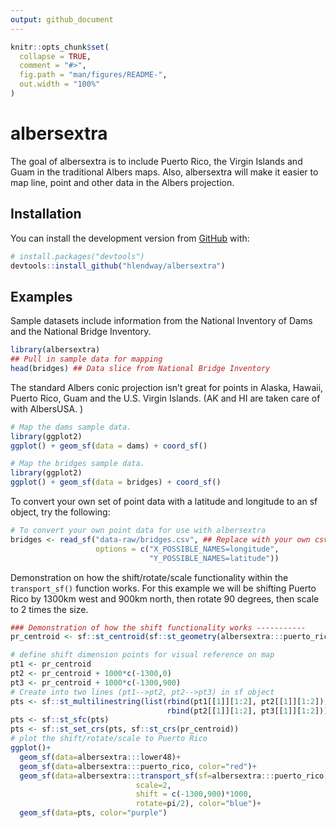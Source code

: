 ```yaml
---
output: github_document
---
```


<!-- README.md is generated from README.Rmd. Please edit that file -->

```r
knitr::opts_chunk$set(
  collapse = TRUE,
  comment = "#>",
  fig.path = "man/figures/README-",
  out.width = "100%"
)
```
# albersextra

<!-- badges: start -->
<!-- badges: end -->

The goal of albersextra is to include Puerto Rico, the Virgin Islands and Guam in the traditional Albers maps. Also, albersextra will make it easier to map line, point and other data in the Albers projection.

## Installation

You can install the development version from [GitHub](https://github.com/) with:

``` r
# install.packages("devtools")
devtools::install_github("hlendway/albersextra")
```
## Examples

Sample datasets include information from the National Inventory of Dams and the National Bridge Inventory. 

```r
library(albersextra)
## Pull in sample data for mapping
head(bridges) ## Data slice from National Bridge Inventory
```

The standard Albers conic projection isn't great for points in Alaska, Hawaii, Puerto Rico, Guam and the U.S. Virgin Islands. (AK and HI are taken care of with AlbersUSA.
)
```r
# Map the dams sample data.
library(ggplot2)
ggplot() + geom_sf(data = dams) + coord_sf()
```

```r
# Map the bridges sample data.
library(ggplot2)
ggplot() + geom_sf(data = bridges) + coord_sf()
```

To convert your own set of point data with a latitude and longitude to an sf object, try the following: 

```r
# To convert your own point data for use with albersextra
bridges <- read_sf("data-raw/bridges.csv", ## Replace with your own csv file
                   options = c("X_POSSIBLE_NAMES=longitude",
                               "Y_POSSIBLE_NAMES=latitude"))
```


Demonstration on how the shift/rotate/scale functionality within the `transport_sf()` function works. For this example we will be shifting Puerto Rico by 1300km west and 900km north, then rotate 90 degrees, then scale to 2 times the size. 
```r
### Demonstration of how the shift functionality works -----------
pr_centroid <- sf::st_centroid(sf::st_geometry(albersextra:::puerto_rico))

# define shift dimension points for visual reference on map
pt1 <- pr_centroid
pt2 <- pr_centroid + 1000*c(-1300,0)
pt3 <- pr_centroid + 1000*c(-1300,900)
# Create into two lines (pt1-->pt2, pt2-->pt3) in sf object
pts <- sf::st_multilinestring(list(rbind(pt1[[1]][1:2], pt2[[1]][1:2]),
                                   rbind(pt2[[1]][1:2], pt3[[1]][1:2])))
pts <- sf::st_sfc(pts)
pts <- sf::st_set_crs(pts, sf::st_crs(pr_centroid))
# plot the shift/rotate/scale to Puerto Rico
ggplot()+
  geom_sf(data=albersextra:::lower48)+
  geom_sf(data=albersextra:::puerto_rico, color="red")+
  geom_sf(data=albersextra:::transport_sf(sf=albersextra:::puerto_rico,
                            scale=2,
                            shift = c(-1300,900)*1000,
                            rotate=pi/2), color="blue")+
  geom_sf(data=pts, color="purple")

```

